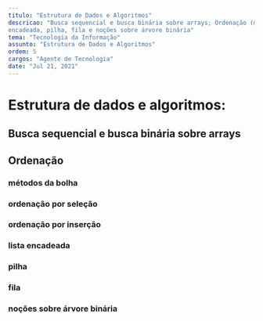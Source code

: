 ```yaml
---
titulo: "Estrutura de Dados e Algoritmos"
descricao: "Busca sequencial e busca binária sobre arrays; Ordenação (métodos da bolha, ordenação por seleção, ordenação por inserção), lista
encadeada, pilha, fila e noções sobre árvore binária"
tema: "Tecnologia da Informação"
assunto: "Estrutura de Dados e Algoritmos"
ordem: 5
cargos: "Agente de Tecnologia"
date: "Jul 21, 2021"
---
```


# Estrutura de dados e algoritmos: 

## Busca sequencial e busca binária sobre arrays
## Ordenação 
### métodos da bolha 
### ordenação por seleção
### ordenação por inserção 
### lista encadeada
### pilha
### fila 
### noções sobre árvore binária